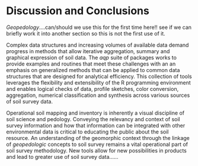 

<!-- 500 words -->
# Discussion and Conclusions

<!-- vision and major TODOs -->
<!-- functionality not described here -->


*Geopedology*....can/should we use this for the first time here!!  see if we can briefly work it into another section so this is not the first use of it.

Complex data structures and increasing volumes of available data demand progress in methods that allow iterative aggregation, summary and graphical expression of soil data. The *aqp* suite of packages works to provide examples and routines that meet these challenges with an an emphasis on generalized methods that can be applied to common data structures that are designed for analytical efficiency.  This collection of tools leverages the flexibility and extensibility of the R programming environment and enables logical checks of data, profile sketches, color conversion, aggregation, numerical classification and synthesis across various sources of soil survey data.   

Operational soil mapping and inventory is inherently a visual discipline of soil science and pedology. Conveying the relevancy and context of soil survey information and how that information can be integrated with other environmental data is critical to educating the public about the soil resource.  An understanding of the geomorphic context through the linkage of *geopedologic* concepts to soil survey remains a vital operational part of soil survey methodology.  New tools allow for new possibilities in products and lead to greater use of soil survey data......     


